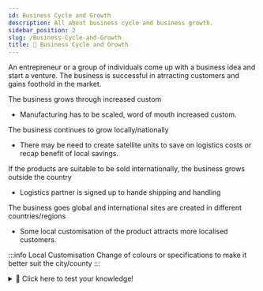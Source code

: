 ```yaml
---
id: Business Cycle and Growth
description: All about business cycle and business growth.
sidebar_position: 2
slug: /Business-Cycle-and-Growth
title: 🔄 Business Cycle and Growth
---
```



An entrepreneur or a group of individuals come up with a business idea and start a venture. 
The business is successful in atrracting customers and gains foothold in the market. 


The business grows through increased custom
- Manufacturing has to be scaled, word of mouth increased custom. 


The business continues to grow locally/nationally
- There may be need to create satellite units to save on logistics costs or recap benefit of local savings.


If the products are suitable to be sold internationally, the business grows outside the country
- Logistics partner is signed up to hande shipping and handling


The business goes global and international sites are created in different countries/regions
- Some local customisation of the product attracts more localised customers.


:::info Local Customisation
Change of colours or specifications to make it better suit the city/county
:::

<details>
  <summary>🧠 Click here to test your knowledge! </summary>

<iframe src="https://quizlet.com/656990378/match/embed?i=3loczc&x=1jj1" height="500" width="100%"></iframe>

</details>
